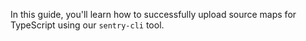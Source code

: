 In this guide, you'll learn how to successfully upload source maps for TypeScript using our `sentry-cli` tool.

<Include name="sourcemaps-typescript.mdx" />
